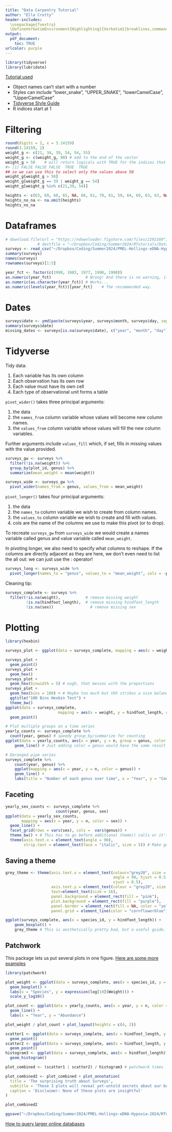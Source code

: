 ```yaml
---
title: "Data Carpentry Tutorial"
author: "Ella Crotty"
header-includes:
  \usepackage{fvextra}
  \DefineVerbatimEnvironment{Highlighting}{Verbatim}{breaklines,commandchars=\\\{\}}
output:
  pdf_document:
    toc: TRUE
urlcolor: purple
---
```


```r
library(tidyverse)
library(lubridate)
```

[Tutorial used](https://datacarpentry.org/R-ecology-lesson/02-starting-with-data.html)

- Object names can't start with a number
- Styles can include “lower_snake”, “UPPER_SNAKE”, “lowerCamelCase”, “UpperCamelCase”
- [Tidyverse Style Guide](https://style.tidyverse.org/)
- R indices start at 1

# Filtering
```r
round(digits = 2, x = 3.14159)
round(3.14159, 2)
weight_g <- c(21, 34, 39, 54, 54, 55)
weight_g <- c(weight_g, 90) # add to the end of the vector
weight_g > 50    # will return logicals with TRUE for the indices that meet the condition
#> [1] FALSE FALSE FALSE  TRUE  TRUE
## so we can use this to select only the values above 50
weight_g[weight_g > 50]
weight_g[weight_g == 39 | weight_g == 54]
weight_g[weight_g %in% c(21,39, 54)]

heights <- c(63, 69, 60, 65, NA, 68, 61, 70, 61, 59, 64, 69, 63, 63, NA, 72, 65, 64, 70, 63, 65)
heights_no_na <- na.omit(heights)
heights_no_na
```

# Dataframes
```r
# download.file(url = "https://ndownloader.figshare.com/files/2292169",
              # destfile = "~/Dropbox/Coding/Summer2024/RTutorials/DataCarpentry/RawData/portal_data_joined.csv")
surveys <- read_csv("~/Dropbox/Coding/Summer2024/PMEL-Hollings-eDNA-Hypoxia-2024/RTutorials/DataCarpentry/RawData/portal_data_joined.csv")
summary(surveys)
names(surveys)
rownames(surveys)[1:5]

year_fct <- factor(c(1990, 1983, 1977, 1998, 1990))
as.numeric(year_fct)               # Wrong! And there is no warning, it just returns the levels
as.numeric(as.character(year_fct)) # Works...
as.numeric(levels(year_fct))[year_fct]    # The recommended way.
```

# Dates
```r
surveys$date <- ymd(paste(surveys$year, surveys$month, surveys$day, sep = "-"))
summary(surveys$date)
missing_dates <- surveys[is.na(surveys$date), c("year", "month", "day")]
```

# Tidyverse

Tidy data:

1. Each variable has its own column
2. Each observation has its own row
3. Each value must have its own cell
4. Each type of observational unit forms a table

`pivot_wider()` takes three principal arguments:

1. the data
2. the `names_from` column variable whose values will become new column names.
3. the `values_from` column variable whose values will fill the new column variables.

Further arguments include `values_fill` which, if set, fills in missing values with the value provided.

```r
surveys_gw <- surveys %>%
  filter(!is.na(weight)) %>%
  group_by(plot_id, genus) %>%
  summarize(mean_weight = mean(weight))

surveys_wide <- surveys_gw %>%
  pivot_wider(names_from = genus, values_from = mean_weight)
```

`pivot_longer()` takes four principal arguments:

1. the data
2. the `names_to` column variable we wish to create from column names.
3. the `values_to` column variable we wish to create and fill with values.
4. cols are the name of the columns we use to make this pivot (or to drop).

To recreate `surveys_gw` from `surveys_wide` we would create a names variable called genus and value variable called `mean_weight`.

In pivoting longer, we also need to specify what columns to reshape. If the columns are directly adjacent as they are here, we don’t even need to list the all out: we can just use the : operator!

```r
surveys_long <- surveys_wide %>%
  pivot_longer(names_to = "genus", values_to = "mean_weight", cols = -plot_id) # plot_id stays the same
```

Cleaning tip:
```r
surveys_complete <- surveys %>%
  filter(!is.na(weight),           # remove missing weight
         !is.na(hindfoot_length),  # remove missing hindfoot_length
         !is.na(sex))                # remove missing sex
```

# Plotting

```r
library(hexbin)
```

```r
surveys_plot <- ggplot(data = surveys_complete, mapping = aes(x = weight, y = hindfoot_length))

surveys_plot + 
  geom_point()
surveys_plot + 
  geom_hex()
surveys_plot + 
  geom_hex(binwidth = 5) # oogh, that messes with the proportions
surveys_plot + 
  geom_hex(bins = 100) + # Maybe too much but tbh strikes a nice balance between points and hexes
  ggtitle("100 Bins Hexbin Test") +
  theme_bw()
ggplot(data = surveys_complete,
                       mapping = aes(x = weight, y = hindfoot_length, color = as.factor(plot_id))) +
  geom_point() 

# Plot multiple groups on a time series
yearly_counts <- surveys_complete %>%
  count(year, genus) # speedy group_by/summarize for counting
ggplot(data = yearly_counts, aes(x = year, y = n, group = genus, color = genus)) +
    geom_line() # Just adding color = genus would have the same result generally

# Deranged pipe series
surveys_complete %>%
    count(year, genus) %>%
    ggplot(mapping = aes(x = year, y = n, color = genus)) +
    geom_line() +
    labs(title = "Number of each genus over time", x = "Year", y = "Count")
``` 

## Faceting
```r
yearly_sex_counts <- surveys_complete %>%
                      count(year, genus, sex)
ggplot(data = yearly_sex_counts,
       mapping = aes(x = year, y = n, color = sex)) +
  geom_line() +
  facet_grid(rows = vars(sex), cols =  vars(genus)) +
  theme_bw() + # This has to go before additional theme() calls or it'll override them
  theme(axis.text.x = element_text(angle = 90),
        strip.text = element_text(face = "italic", size = 5)) # Make genus names (strip is the facet title) italicized
```

## Saving a theme
```r
grey_theme <- theme(axis.text.x = element_text(colour="grey20", size = 12,
                                               angle = 90, hjust = 0.5,
                                               vjust = 0.5),
                    axis.text.y = element_text(colour = "grey20", size = 12),
                    text=element_text(size = 16),
                    panel.background = element_rect(fill = "pink"),
                    plot.background = element_rect(fill = "purple"),
                    panel.border = element_rect(fill = NA, color = "yellow", linewidth = 4),
                    panel.grid = element_line(color = "cornflowerblue"))

ggplot(surveys_complete, aes(x = species_id, y = hindfoot_length)) +
    geom_boxplot() +
    grey_theme # This is aesthetically pretty bad, but a useful guide.
```

## Patchwork
This package lets us put several plots in one figure.
[Here are some more examples](https://patchwork.data-imaginist.com/)
```r
library(patchwork) 
```

```r
plot_weight <- ggplot(data = surveys_complete, aes(x = species_id, y = weight)) +
  geom_boxplot() +
  labs(x = "Species", y = expression(log[10](Weight))) +
  scale_y_log10()

plot_count <- ggplot(data = yearly_counts, aes(x = year, y = n, color = genus)) +
  geom_line() +
  labs(x = "Year", y = "Abundance")

plot_weight / plot_count + plot_layout(heights = c(4, 2)) 
```

```r
scatter1 <- ggplot(data = surveys_complete, aes(x = hindfoot_length, y = weight)) +
  geom_point()
scatter2 <- ggplot(data = surveys_complete, aes(x = hindfoot_length, y = weight, color = sex)) +
  geom_point()
histogram3 <- ggplot(data = surveys_complete, aes(x = hindfoot_length)) +
  geom_histogram()

plot_combined <- (scatter1 | scatter2) / histogram3 # patchwork times

plot_combined2 <- plot_combined + plot_annotation(
  title = 'The surprising truth about Surveys',
  subtitle = 'These 3 plots will reveal yet-untold secrets about our beloved data-set',
  caption = 'Disclaimer: None of these plots are insightful'
)

plot_combined2

ggsave("~/Dropbox/Coding/Summer2024/PMEL-Hollings-eDNA-Hypoxia-2024/RTutorials/DataCarpentry/Figures/plot_combined.png", plot_combined2, width = 10, dpi = 300)
```

[How to query larger online databases](https://datacarpentry.org/R-ecology-lesson/05-r-and-databases.html)
